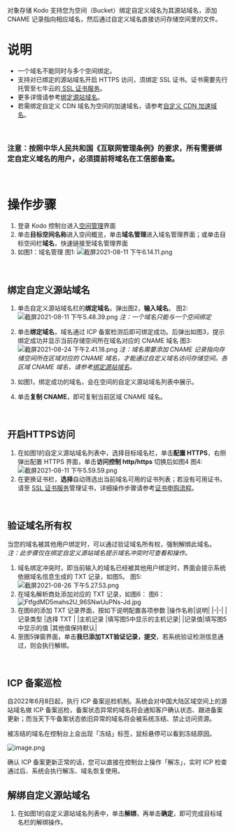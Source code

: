 对象存储 Kodo 支持您为空间（Bucket）绑定自定义域名为其源站域名，添加 CNAME 记录指向相应域名，然后通过自定义域名直接访问存储空间里的文件。
<br>


# **说明**
- 一个域名不能同时与多个空间绑定。
- 支持对已绑定的源站域名开启 HTTPS 访问，须绑定 SSL 证书。证书需要先行托管至七牛云的[ SSL 证书服务](https://developer.qiniu.com/ssl)。
- 更多详情请参考[绑定源站域名](/kodo/development_guidelines/8622/dev-the-binding-source-domain-name)。
- 若需绑定自定义 CDN 域名为空间的加速域名，请参考[自定义 CDN 加速域名](/kodo/development_guidelines/8555/set-the-custom-cdn-to-accelerate-the-domain-name)。
<br>

### **注意：按照中华人民共和国《互联网管理条例》的要求，所有需要绑定自定义域名的用户，必须提前将域名在工信部备案。**
<br>

# **操作步骤**

1. 登录 Kodo 控制台进入[空间管理](https://portal.qiniu.com/kodo/bucket)界面
2. 单击**目标空间名称**进入空间概览，单击**域名管理**进入域名管理界面；或单击目标空间栏**域名**，快速链接至域名管理界面
3. 如图1：域名管理
图1: 
![截屏2021-08-11 下午6.14.11.png](https://dn-odum9helk.qbox.me/Fm591cXogcjtOkbJQyVXAmCDOYWl)
<br>

## **绑定自定义源站域名**
1. 单击自定义源站域名栏的**绑定域名**，弹出图2，**输入域名**。
图2:
![截屏2021-08-11 下午5.48.39.png](https://dn-odum9helk.qbox.me/FvpoOiRlVqY1jXDGdOoNNmiFaqew)
*注：一个域名只能与一个空间绑定*

2. 单击**绑定域名**，域名通过 ICP 备案检测后即可绑定成功。后弹出如图3，提示绑定成功并显示当前存储空间所在域名对应的 CNAME 域名
图3:
![截屏2021-08-24 下午2.41.18.png](https://dn-odum9helk.qbox.me/FrwxJPOe52O09jd7k5pSMU6i9apI)
   *注：域名需要添加 CNAME 记录指向存储空间所在区域对应的 CNAME 域名，才能通过自定义域名访问存储空间。各区域 CNAME 域名，请参考[绑定源站域名](/kodo/development_guidelines/8622/dev-the-binding-source-domain-name)。*

3. 如图1，绑定成功的域名，会在空间的自定义源站域名列表中展示。
4. 单击**复制 CNAME**，即可复制当前区域 CNAME 域名。
<br>


## **开启HTTPS访问**
1. 在如图1的自定义源站域名列表中，选择目标域名栏，单击**配置 HTTPS**，右侧弹出配置 HTTPS 界面，单击**访问控制 http/https** 切换后如图4
图4: 
![截屏2021-08-11 下午5.59.59.png](https://dn-odum9helk.qbox.me/FpzCpzPxxUiNfhP4Nnyalypp8PfJ)
2. 在更换证书栏，**选择**自动筛选出当前域名可用的证书列表；若没有可用证书，请至 [SSL 证书服务](https://portal.qiniu.com/certificate/ssl#cert)管理证书，详细操作步骤请参考[证书申购流程](https://developer.qiniu.com/ssl/3666/ssl-certificate-of-purchase-process)。
<br>

## **验证域名所有权**
当您的域名被其他用户绑定时，可以通过验证域名所有权，强制解绑此域名。
*注：此步骤仅在绑定自定义源站域名提示域名冲突时可查看和操作。*
1. 域名绑定冲突时，即当前输入的域名已经被其他用户绑定时，界面会提示系统依据域名信息生成的 TXT 记录，如图5。
图5:
![截屏2021-08-26 下午5.27.53.png](https://dn-odum9helk.qbox.me/FlG3SJ--UQFaMG1dRleTUBtWWOni)
2. 在域名解析商处添加对应的 TXT 记录，如图6：
图6：
![FtfgdMD5mahs2U_96SNwUuPNs-Jd.jpg](https://dn-odum9helk.qbox.me/FtfgdMD5mahs2U_96SNwUuPNs-Jd)
3. 在图6的添加 TXT 记录界面，按如下说明配置各项参数
   |操作名称|说明|
   |-|-|
   |记录类型	|选择 TXT |
   |主机记录	|填写图5中显示的主机记录|
   |记录值|填写图5中显示的值
   |其他值保持默认|
4. 至图5弹窗界面，单击**我已添加TXT验证记录，提交**，若系统验证检测信息通过，则会执行解绑。
<br>

<a id="ICP"></a>
## **ICP 备案巡检**

自2022年6月8日起，执行 ICP 备案巡检机制。系统会对中国大陆区域空间上的源站域名做 ICP 备案巡检，备案状态异常的域名将会通知客户确认状态、跟进备案更新；而当天下午备案状态依旧异常的域名将会被系统冻结、禁止访问资源。

被冻结的域名在控制台上会出现「冻结」标签，鼠标悬停可以看到冻结原因。

![image.png](https://dn-odum9helk.qbox.me/FkLcfdZVjgQCFfln5QcZMm-eIire)

确认 ICP 备案更新正常的话，您可以直接在控制台上操作「解冻」，实时 ICP 检查通过后、系统会执行解冻、域名恢复使用。

## **解绑自定义源站域名**
1. 在如图1的自定义源站域名列表中，单击**解绑**，再单击**确定**，即可完成目标域名栏的解绑操作。
